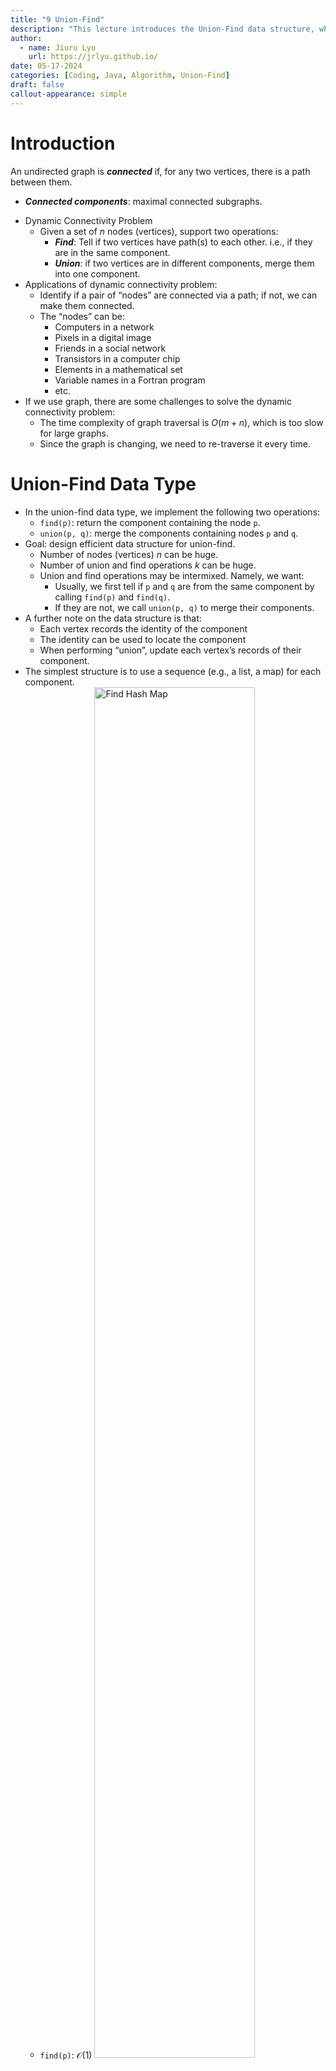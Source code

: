 ```yaml
---
title: "9 Union-Find"
description: "This lecture introduces the Union-Find data structure, which efficiently supports dynamic connectivity operations in graphs."
author:
  - name: Jiuru Lyu
    url: https://jrlyu.github.io/
date: 05-17-2024
categories: [Coding, Java, Algorithm, Union-Find]
draft: false
callout-appearance: simple
---
```


# Introduction
:::{.callout-note}
:::{#def-dynamic-connectivity}
An undirected graph is ***connected*** if, for any two vertices, there is a path between them.

- ***Connected components***: maximal connected subgraphs.
:::
:::
- Dynamic Connectivity Problem
  - Given a set of $n$ nodes (vertices), support two operations:
    - ***Find***: Tell if two vertices have path(s) to each other. i.e., if they are in the same component.
    - ***Union***: if two vertices are in different components, merge them into one component.
- Applications of dynamic connectivity problem:
  - Identify if a pair of "nodes" are connected via a path; if not, we can make them connected.
  - The "nodes" can be:
    - Computers in a network
    - Pixels in a digital image
    - Friends in a social network
    - Transistors in a computer chip
    - Elements in a mathematical set
    - Variable names in a Fortran program
    - etc. 
- If we use graph, there are some challenges to solve the dynamic connectivity problem:
  - The time complexity of graph traversal is $O(m+n)$, which is too slow for large graphs.
  - Since the graph is changing, we need to re-traverse it every time. 

# Union-Find Data Type
- In the union-find data type, we implement the following two operations:
  - `find(p)`: return the component containing the node `p`.
  - `union(p, q)`: merge the components containing nodes `p` and `q`.
- Goal: design efficient data structure for union-find.
  - Number of nodes (vertices) $n$ can be huge.
  - Number of union and find operations $k$ can be huge.
  - Union and find operations may be intermixed. Namely, we want:
    - Usually, we first tell if `p` and `q` are from the same component by calling `find(p)` and `find(q)`.
    - If they are not, we call `union(p, q)` to merge their components.
- A further note on the data structure is that:
  - Each vertex records the identity of the component
  - The identity can be used to locate the component
  - When performing "union", update each vertex's records of their component.
- The simplest structure is to use a sequence (e.g., a list, a map) for each component. 
  - `find(p)`: $\mathcal{O}(1)$
  ![Find Hash Map](./figs/FindHashMap.png){#fig-find-hash-map width=75%}
  - `union(p, q)`: $\mathcal{O}(n_\text{small})$, $n_\text{small}$ is the size of the smaller component.
    - Step 1: identify two nodes from different components
    ![Union Hash Map Step 1](./figs/UnionHashMap1.png){#fig-union-hash-map-step1 width=75%}
    - Step 2: merge the two components (move all nodes from the smaller component to the larger one)
    ![Union Hash Map Step 2](./figs/UnionHashMap2.png){#fig-union-hash-map2 width=75%}
- Amortized time complexity of "union-find": 
  - A union-find operation `union-find(p, q)`:
    - `find` operation: Tell if `p` and `q` are from the same component by calling `find(p)` and `find(q)`.
    - `union` operation: If they are not in the same component, we call `union(p, q)` to merge their components.
  - What is the time complexity for executing `union-find` for $k$ times?
    - Time complexity of $k$ `find` operations: $\mathcal{O}(k)$.
    - Time complexity of $k$ `union` operations: $\mathcal{O}(n\log n)$.
      - $(\text{maximial number of ``moves'' for each vertex})\times(\text{number of vertices})$
      - $(\text{maximial number of ``moves'' for each vertex})=\mathcal{O}(\log n)$: a vertex can only be moved at most $\log n$ times, as each time a vertex move, its component’s size (at least) doubles until $n$.
      - $(\text{number of vertices})=\mathcal{O}(n)$.
      - Hence, `union` is $\mathcal{O}(n)$ for each operation and $\mathcal{O}(n\log n)$ for $k$ operations.
    - Hence, `union` is very time-consuming due to many "moves". Can we avoid many "moves?"
- An alternative data structure to implement union-find: tree structure: a naïve implementation
  ![Naive Tree Union Find](./figs/NaiveTreeUnionFind.png){#fig-NaiveTreeUnionFind width=75%}
  - We can further simplify the tree structure by using the root to represent the component.
    - In this case, we use a **self-loop**: that is, the root points to itself.
    ![Self Loop Union Find](./figs/SelfLoopUnionFind.png){#fig-SelfLoopUnionFind width=75%}
        - `find(p)`: will simply be to trace back to the root from `p`.
        ```
        Algorithm find(p):
            if not yet reached the root:
                return find(parent of p);
            else: 
                return parent of p;
        ```
    - At this time, the time complexity of `union` is $\mathcal{O}(1)$.
    - However, the time complexity of `find` is $\mathcal{O}(\text{depth})$.
  - To reduce the time complexity of `find`, we can reduce the $\text{depth}$ of the tree. 
    - We will use a technique of **path compression**.
    ![Path Compression Union Find](./figs/PathCompressionUnionFind.png){#fig-PathCompressionUnionFind width=75%}
        - `find(p)`: will be to trace back to the root from `p`, and let the root to be the parent of all the traversed nodes.
        ```
        Algorithm find(p):
            if not yet reached the root:
                parent of p <- find(parent of p);
            else: 
                return parent of p;
        ```
    - Now, the time complexity of `find` is $\mathcal{O}(\text{depth}')$, and we know $\text{depth}'$ is much smaller than $\text{depth}$.
- Time complexity of union-find by path compression
  - We conduct $k$ series of `union-find` operations in a graph with $n$ vertices.
    - Each time find if the current pair of vertices are in the same component.
    - If not, then we union them into the same component. 
  - The amortized time complexity of $k$ series of `union-find` operations: $\mathcal{O}(k\log^* n)$, where $\log^*n$= log-star $n$, the inverse of the tower-of-twos function.
  
    |minimum $n$|$2$|$2^2=4$|$2^{2^2}=16$|$2^{2^{2^2}}=65,536$|$2^{2^{2^{2^2}}}=2^65,536$|
    |:---:|:---:|:---:|:---:|:---:|:---:|
    |$\log^*n$|$1$|$2$|$3$|$4$|$5$|
    
    - This time complexity function is very slow-growing, and we can consider it as the constant time complexity. That is, $\mathcal{O}(k\log^* n)\sim\mathcal{O}(1)$.
